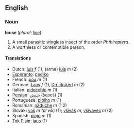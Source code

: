 ==English==
===Noun===
'''louse''' (''plural'': [[lice]])

# A small [[parasitic]] [[wingless]] [[insect]] of the order ''Phthiraptera''.
# A worthless or contemptible person.

====Translations====
*Dutch: [[luis]] ''f'' (1), (arme) [[luis]] ''m'' (2)
*[[Esperanto]]: [[pediko]]
*French: [[pou]] ''m'' (1)
*German: [[Laus]] ''f'' (1), [[Dreckskerl]] ''m'' (2)
*Italian: [[pidocchio]] ''m'' (1)
*[[Persian]]:  [[شِپِش]] (šepeš) (1)
*Portuguese: [[piolho]] ''m'' (1)
*Romanian: [[păduche]] ''m'' (1,2)
*Slovak: [[voš]] ''m (pl vši)'' (1); [[všivák]] ''m'', [[všivavec]] ''m'' (2)
*Spanish: [[piojo]] ''m'' (1)
*[[Tok Pisin]]: [[laus]] (1)